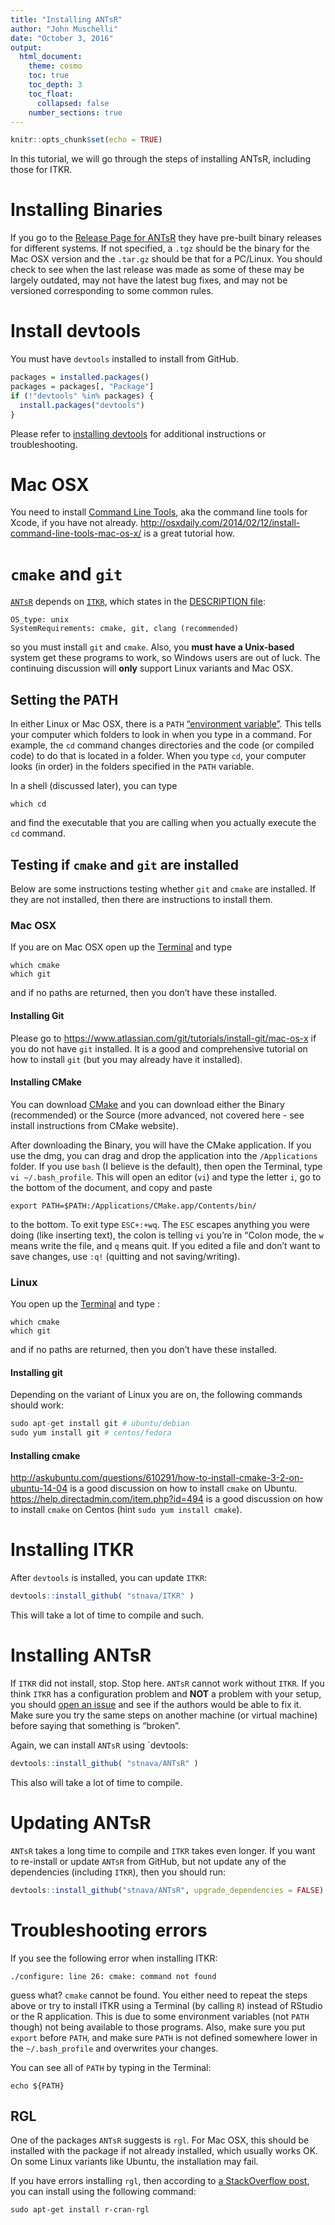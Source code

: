 ```yaml
---
title: "Installing ANTsR"
author: "John Muschelli"
date: "October 3, 2016"
output: 
  html_document:
    theme: cosmo
    toc: true
    toc_depth: 3
    toc_float:
      collapsed: false
    number_sections: true      
---
```


```r
knitr::opts_chunk$set(echo = TRUE)
```

In this tutorial, we will go through the steps of installing ANTsR, including those for ITKR.

# Installing Binaries

If you go to the [Release Page for ANTsR](https://github.com/stnava/ANTsR/releases) they have pre-built binary releases for different systems.  If not specified, a `.tgz` should be the binary for the Mac OSX version and the `.tar.gz` should be that for a PC/Linux.  You should check to see when the last release was made as some of these may be largely outdated, may not have the latest bug fixes, and may not be versioned corresponding to some common rules.

# Install devtools

You must have `devtools` installed to install from GitHub.

```r
packages = installed.packages()
packages = packages[, "Package"]
if (!"devtools" %in% packages) {
  install.packages("devtools")
}
```

Please refer to [installing devtools](../installing_devtools/index.html) for additional instructions or troubleshooting.

# Mac OSX

You need to install [Command Line Tools](https://developer.apple.com/library/content/technotes/tn2339/_index.html), aka the command line tools for Xcode, if you have not already.  [http://osxdaily.com/2014/02/12/install-command-line-tools-mac-os-x/](http://osxdaily.com/2014/02/12/install-command-line-tools-mac-os-x/) is a great tutorial how.


# `cmake` and `git`

[`ANTsR`](https://github.com/stnava/ANTsR) depends on [`ITKR`](https://github.com/stnava/ITKR), which states in the [DESCRIPTION file](https://github.com/stnava/ITKR/blob/master/DESCRIPTION):

```
OS_type: unix
SystemRequirements: cmake, git, clang (recommended)
```

so you must install `git` and `cmake`.  Also, you **must have a Unix-based** system get these programs to work, so Windows users are out of luck.  The continuing discussion will **only** support Linux variants and Mac OSX.  

## Setting the PATH

In either Linux or Mac OSX, there is a `PATH` ["environment variable"](https://en.wikipedia.org/wiki/Environment_variable).  This tells your computer which folders to look in when you type in a command.  For example, the `cd` command changes directories and the code (or compiled code) to do that is located in a folder.  When you type `cd`, your computer looks (in order) in the folders specified in the `PATH` variable.  

In a shell (discussed later), you can type
```
which cd
```

and find the executable that you are calling when you actually execute the `cd` command.

## Testing if `cmake` and `git` are installed

Below are some instructions testing whether `git` and `cmake` are installed.  If they are not installed, then there are instructions to install them. 

### Mac OSX

If you are on Mac OSX open up the [Terminal](http://www.macworld.co.uk/feature/mac-software/get-more-out-of-os-x-terminal-3608274/) and type 
```
which cmake
which git
```
and if no paths are returned, then you don't have these installed.  

#### Installing Git
Please go to [https://www.atlassian.com/git/tutorials/install-git/mac-os-x](https://www.atlassian.com/git/tutorials/install-git/mac-os-x) if you do not have `git` installed.  It is a good and comprehensive tutorial on how to install `git` (but you may already have it installed). 

#### Installing CMake
You can download [CMake](https://cmake.org/download/) and you can download either the Binary (recommended) or the Source (more advanced, not covered here - see install instructions from CMake website).  

After downloading the Binary, you will have the CMake application.  If you use the dmg, you can drag and drop the application into the `/Applications` folder.  If you use `bash` (I believe is the default), then open the Terminal, type `vi ~/.bash_profile`.  This will open an editor (`vi`) and type the letter `i`, go to the bottom of the document, and copy and paste
```
export PATH=$PATH:/Applications/CMake.app/Contents/bin/
```
to the bottom.  To exit type `ESC+:+wq`.  The `ESC` escapes anything you were doing (like inserting text), the colon is telling `vi` you're in "Colon mode, the `w` means write the file, and `q` means quit.  If you edited a file and don't want to save changes, use `:q!` (quitting and not saving/writing).  


### Linux 

You open up the [Terminal](http://www.howtogeek.com/howto/22283/four-ways-to-get-instant-access-to-a-terminal-in-linux/) and type :
```
which cmake
which git
```
and if no paths are returned, then you don't have these installed.  

#### Installing git

Depending on the variant of Linux you are on, the following commands should work:

```r
sudo apt-get install git # ubuntu/debian
sudo yum install git # centos/fedora
```

#### Installing cmake

[http://askubuntu.com/questions/610291/how-to-install-cmake-3-2-on-ubuntu-14-04](http://askubuntu.com/questions/610291/how-to-install-cmake-3-2-on-ubuntu-14-04) is a good discussion on how to install `cmake` on Ubuntu.  [https://help.directadmin.com/item.php?id=494](https://help.directadmin.com/item.php?id=494) is a good discussion on how to install `cmake` on Centos (hint `sudo yum install cmake`). 



# Installing ITKR

After `devtools` is installed, you can update `ITKR`:
```r
devtools::install_github( "stnava/ITKR" )
```

This will take a lot of time to compile and such.



# Installing ANTsR

If `ITKR` did not install, stop.  Stop here.  `ANTsR` cannot work without `ITKR`.  If you think `ITKR` has a configuration problem and **NOT** a problem with your setup, you should [open an issue](https://github.com/stnava/ITKR/issues) and see if the authors would be able to fix it.  Make sure you try the same steps on another machine (or virtual machine) before saying that something is "broken".  

Again, we can install `ANTsR` using `devtools:

```r
devtools::install_github( "stnava/ANTsR" )
```

This also will take a lot of time to compile.

# Updating ANTsR

`ANTsR` takes a long time to compile and `ITKR` takes even longer.   If you want to re-install or update `ANTsR` from GitHub, but not update any of the dependencies (including `ITKR`), then you should run: 
```r
devtools::install_github("stnava/ANTsR", upgrade_dependencies = FALSE)
```


# Troubleshooting errors

If you see the following error when installing ITKR:
```
./configure: line 26: cmake: command not found
```
guess what?  `cmake` cannot be found.  You either need to repeat the steps above or try to install ITKR using a Terminal (by calling `R`) instead of RStudio or the R application.  This is due to some environment variables (not `PATH` though) not being available to those programs.  Also, make sure you put `export` before `PATH`, and make sure `PATH` is not defined somewhere lower in the `~/.bash_profile` and overwrites your changes.

You can see all of `PATH` by typing in the Terminal:
```
echo ${PATH}
```

## RGL

One of the packages `ANTsR` suggests is `rgl`.  For Mac OSX, this should be installed with the package if not already installed, which usually works OK.  On some Linux variants like Ubuntu, the installation may fail.  

If you have errors installing `rgl`, then according to [a StackOverflow post](http://stackoverflow.com/questions/31820865/error-in-installing-rgl-package), you can install using the following command:
```
sudo apt-get install r-cran-rgl
```


